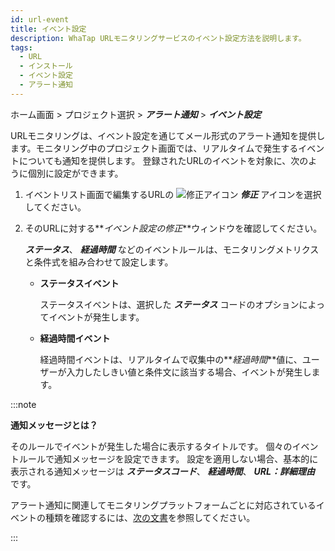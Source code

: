 ```yaml
---
id: url-event
title: イベント設定
description: WhaTap URLモニタリングサービスのイベント設定方法を説明します。
tags:
  - URL
  - インストール
  - イベント設定
  - アラート通知
---
```


ホーム画面 > プロジェクト選択 > **_アラート通知_** > **_イベント設定_**

URLモニタリングは、イベント設定を通じてメール形式のアラート通知を提供します。モニタリング中のプロジェクト画面では、リアルタイムで発生するイベントについても通知を提供します。 登録されたURLのイベントを対象に、次のように個別に設定ができます。 

1. イベントリスト画面で編集するURLの ![修正アイコン](/img/ico-edit.svg) **_修正_** アイコンを選択してください。

   <ImgLang img='url-event.png' desc='イベントリスト' />

2. そのURLに対する**_イベント設定の修正_**ウィンドウを確認してください。 

   <ImgLang img='url-event-mod.png' desc='URLイベント設定' />

   **_ステータス_**、 **_経過時間_** などのイベントルールは、モニタリングメトリクスと条件式を組み合わせて設定します。 

   - **ステータスイベント**

     ステータスイベントは、選択した **_ステータス_** コードのオプションによってイベントが発生します。

     <ImgLang img='alert_status.png' desc='ステータスイベント' />

   - **経過時間イベント**

     経過時間イベントは、リアルタイムで収集中の**_経過時間_**値に、ユーザーが入力したしきい値と条件文に該当する場合、イベントが発生します。

     <ImgLang img='alert_elapsed.png' desc='経過時間イベント' />

:::note 

**通知メッセージとは？**

そのルールでイベントが発生した場合に表示するタイトルです。 個々のイベントルールで通知メッセージを設定できます。 設定を適用しない場合、基本的に表示される通知メッセージは **_ステータスコード_**、 **_経過時間_**、 **_URL：詳細理由_** です。

アラート通知に関連してモニタリングプラットフォームごとに対応されているイベントの種類を確認するには、[次の文書](../support-env#support-notice)を参照してください。

:::
